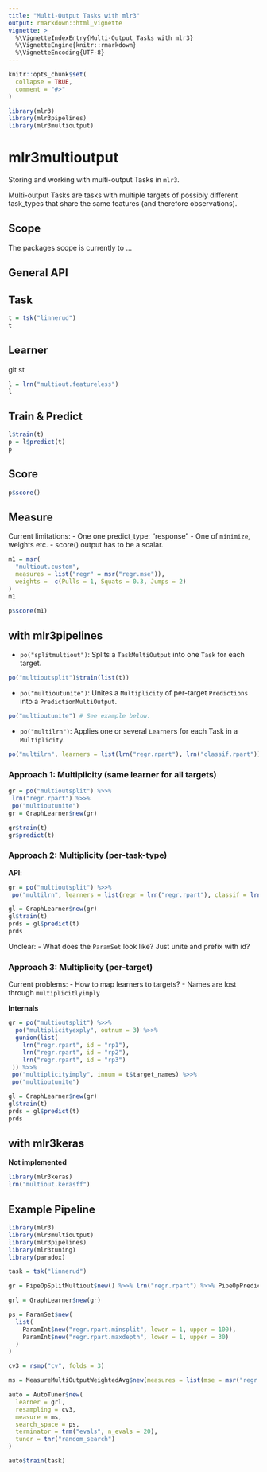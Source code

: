 ```yaml
---
title: "Multi-Output Tasks with mlr3"
output: rmarkdown::html_vignette
vignette: >
  %\VignetteIndexEntry{Multi-Output Tasks with mlr3}
  %\VignetteEngine{knitr::rmarkdown}
  %\VignetteEncoding{UTF-8}
---
```


```r
knitr::opts_chunk$set(
  collapse = TRUE,
  comment = "#>"
)
```

```r
library(mlr3)
library(mlr3pipelines)
library(mlr3multioutput)
```

# mlr3multioutput

Storing and working with multi-output Tasks in `mlr3`.

Multi-output Tasks are tasks with multiple targets of possibly different task_types that share the same features (and therefore observations).

## Scope

The packages scope is currently to ...



## General API

## Task

```r
t = tsk("linnerud")
t
```


## Learner
git st
```r
l = lrn("multiout.featureless")
l
```

## Train & Predict

```r
l$train(t)
p = l$predict(t)
p
```

## Score

```r
p$score()
```

## Measure

Current limitations:
- One one predict_type: "response"
- One of `minimize`, weights etc.
- score() output has to be a scalar.

```r
m1 = msr(
  "multiout.custom",
  measures = list("regr" = msr("regr.mse")),
  weights =  c(Pulls = 1, Squats = 0.3, Jumps = 2)
)
m1
```

```r
p$score(m1)
```

## with mlr3pipelines

- `po("splitmultiout")`: Splits a `TaskMultiOutput` into one `Task` for each target.

```r
po("multioutsplit")$train(list(t))
```

- `po("multioutunite")`: Unites a `Multiplicity` of per-target `Predictions` into a `PredictionMultiOutput`.

```r
po("multioutunite") # See example below.
```

- `po("multilrn")`: Applies one or several `Learner`s for each Task in a `Multiplicity`.

```r
po("multilrn", learners = list(lrn("regr.rpart"), lrn("classif.rpart")))
```

### Approach 1: Multiplicity (same learner for all targets)

```r
gr = po("multioutsplit") %>>%
 lrn("regr.rpart") %>>%
 po("multioutunite")
gr = GraphLearner$new(gr)

gr$train(t)
gr$predict(t)
```

### Approach 2: Multiplicity (per-task-type)

**API**:

```r
gr = po("multioutsplit") %>>%
 po("multilrn", learners = list(regr = lrn("regr.rpart"), classif = lrn("classif.rpart")))

gl = GraphLearner$new(gr)
gl$train(t)
prds = gl$predict(t)
prds
```

Unclear:
- What does the `ParamSet` look like? Just unite and prefix with id?

### Approach 3: Multiplicity (per-target)

Current problems:
  - How to map learners to targets?
  - Names are lost through  `multiplicitlyimply`

**Internals**

```r
gr = po("multioutsplit") %>>%
  po("multiplicityexply", outnum = 3) %>>%
  gunion(list(
    lrn("regr.rpart", id = "rp1"),
    lrn("regr.rpart", id = "rp2"),
    lrn("regr.rpart", id = "rp3")
 )) %>>%
 po("multiplicityimply", innum = t$target_names) %>>%
 po("multioutunite")

gl = GraphLearner$new(gr)
gl$train(t)
prds = gl$predict(t)
prds
```

## with mlr3keras

**Not implemented**

```r
library(mlr3keras)
lrn("multiout.kerasff")
```


## Example Pipeline

```r
library(mlr3)
library(mlr3multioutput)
library(mlr3pipelines)
library(mlr3tuning)
library(paradox)

task = tsk("linnerud")

gr = PipeOpSplitMultiout$new() %>>% lrn("regr.rpart") %>>% PipeOpPredictionMultiOutUnite$new()

grl = GraphLearner$new(gr)

ps = ParamSet$new(
  list(
    ParamInt$new("regr.rpart.minsplit", lower = 1, upper = 100),
    ParamInt$new("regr.rpart.maxdepth", lower = 1, upper = 30)
  )
)

cv3 = rsmp("cv", folds = 3)

ms = MeasureMultiOutputWeightedAvg$new(measures = list(mse = msr("regr.mse")))

auto = AutoTuner$new(
  learner = grl,
  resampling = cv3,
  measure = ms,
  search_space = ps,
  terminator = trm("evals", n_evals = 20),
  tuner = tnr("random_search")
)

auto$train(task)
```
